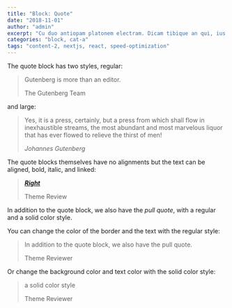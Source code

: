 ```yaml
---
title: "Block: Quote"
date: "2018-11-01"
author: "admin"
excerpt: "Cu duo antiopam platonem electram. Dicam tibique an qui, ius ut integre rationibus, ad eos facilisi voluptatibus. Has et impetus labitur, ea duo laoreet sententiae. Hendrerit efficiendi voluptatibus has ea, corrumpit democritum eu sea"
categories: "block, cat-a"
tags: "content-2, nextjs, react, speed-optimization"
---
```


The quote block has two styles, regular:

> Gutenberg is more than an editor.
> 
> The Gutenberg Team  

and large:

> Yes, it is a press, certainly, but a press from which shall flow in inexhaustible streams, the most abundant and most marvelous liquor that has ever flowed to relieve the thirst of men!
> 
>   
> _Johannes Gutenberg_  

The quote blocks themselves have no alignments but the text can be aligned, bold, italic, and linked:

> **_[Right](https://developer.wordpress.org/block-editor/developers/themes/theme-support/)_**
> 
> Theme Review  

In addition to the quote block, we also have the _pull quote_, with a regular and a solid color style.

You can change the color of the border and the text with the regular style:

> In addition to the quote block, we also have the pull quote.
> 
> Theme Reviewer

Or change the background color and text color with the solid color style:

> a solid color style
> 
> Theme Reviewer
